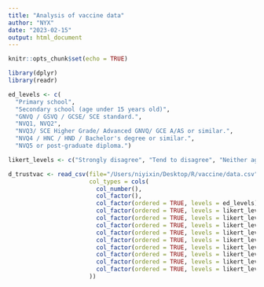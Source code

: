 ```yaml
---
title: "Analysis of vaccine data"
author: "NYX"
date: "2023-02-15"
output: html_document
---
```


```r
knitr::opts_chunk$set(echo = TRUE)

library(dplyr)
library(readr)

ed_levels <- c(
  "Primary school",
  "Secondary school (age under 15 years old)",
  "GNVQ / GSVQ / GCSE/ SCE standard.",
  "NVQ1, NVQ2",
  "NVQ3/ SCE Higher Grade/ Advanced GNVQ/ GCE A/AS or similar.",
  "NVQ4 / HNC / HND / Bachelor's degree or similar.",           
  "NVQ5 or post-graduate diploma.")

likert_levels <- c("Strongly disagree", "Tend to disagree", "Neither agree nor disagree", "Tend to agree", "Strongly agree")

d_trustvac <- read_csv(file="/Users/niyixin/Desktop/R/vaccine/data.csv",
                       col_types = cols(
                         col_number(),
                         col_factor(),
                         col_factor(ordered = TRUE, levels = ed_levels),
                         col_factor(ordered = TRUE, levels = likert_levels),
                         col_factor(ordered = TRUE, levels = likert_levels),
                         col_factor(ordered = TRUE, levels = likert_levels),
                         col_factor(ordered = TRUE, levels = likert_levels),
                         col_factor(ordered = TRUE, levels = likert_levels),
                         col_factor(ordered = TRUE, levels = likert_levels),
                         col_factor(ordered = TRUE, levels = likert_levels),
                         col_factor(ordered = TRUE, levels = likert_levels),
                         col_factor(ordered = TRUE, levels = likert_levels)
                       ))
```